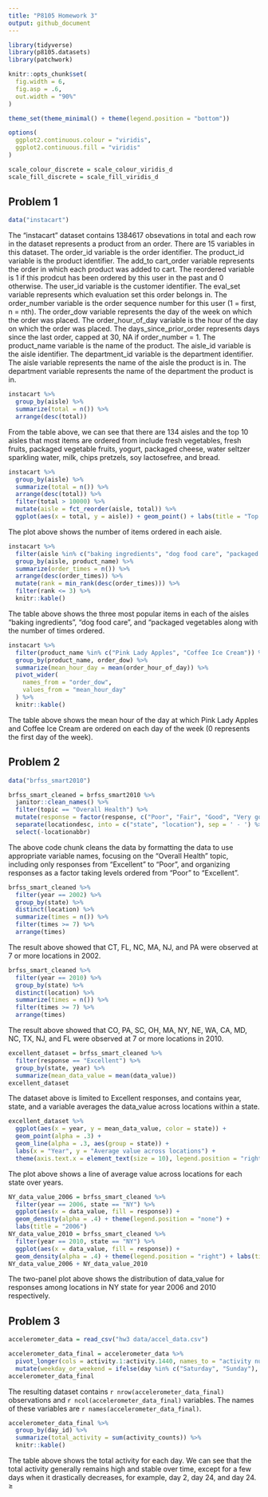 ```yaml
---
title: "P8105 Homework 3"
output: github_document
---
```


```r
library(tidyverse)
library(p8105.datasets)
library(patchwork)

knitr::opts_chunk$set(
  fig.width = 6,
  fig.asp = .6,
  out.width = "90%"
)

theme_set(theme_minimal() + theme(legend.position = "bottom"))

options(
  ggplot2.continuous.colour = "viridis",
  ggplot2.continuous.fill = "viridis"
)

scale_colour_discrete = scale_colour_viridis_d
scale_fill_discrete = scale_fill_viridis_d
```


## Problem 1

```r
data("instacart")
```

The "instacart" dataset contains 1384617 obsevations in total and each row in the dataset represents a product from an order. There are 15 variables in this dataset. The order_id variable is the order identifier. The product_id variable is the product identifier. The add_to cart_order variable represents the order in which each product was added to cart. The reordered variable is 1 if this prodcut has been ordered by this user in the past and 0 otherwise. The user_id variable is the customer identifier. The eval_set variable represents  which evaluation set this order belongs in. The order_number variable is the order sequence number for this user (1 = first,  n = nth). The order_dow variable represents the day of the week on which the order was placed. The order_hour_of_day variable is the hour of the day on which the order was placed. The days_since_prior_order represents days since the last order, capped at 30, NA if order_number = 1. The product_name variable is the name of the product. The aisle_id variable is the aisle identifier. The department_id variable is the department identifier. The aisle variable represents the name of the aisle the product is in. The department variable represents the name of the department the product is in.

```r
instacart %>%
  group_by(aisle) %>%
  summarize(total = n()) %>%
  arrange(desc(total))
```

From the table above, we can see that there are 134 aisles and the top 10 aisles that most items are ordered from include fresh vegetables, fresh fruits, packaged vegetable fruits, yogurt, packaged cheese, water seltzer sparkling water, milk, chips pretzels, soy lactosefree, and bread.

```r
instacart %>%
  group_by(aisle) %>%
  summarize(total = n()) %>%
  arrange(desc(total)) %>%
  filter(total > 10000) %>%
  mutate(aisle = fct_reorder(aisle, total)) %>%
  ggplot(aes(x = total, y = aisle)) + geom_point() + labs(title = "Top 39 Aisles With Most Items Ordered", xlab = "Number of items", ylab = "Aisle") + scale_x_continuous(breaks = seq(from = 0, to = 160000, by = 20000))
```

The plot above shows the number of items ordered in each aisle.

```r
instacart %>%
  filter(aisle %in% c("baking ingredients", "dog food care", "packaged vegetables fruits")) %>%
  group_by(aisle, product_name) %>%
  summarize(order_times = n()) %>%
  arrange(desc(order_times)) %>%
  mutate(rank = min_rank(desc(order_times))) %>%
  filter(rank <= 3) %>%
  knitr::kable()
```

The table above shows the three most popular items in each of the aisles “baking ingredients”, “dog food care”, and “packaged vegetables along with the number of times ordered.

```r
instacart %>%
  filter(product_name %in% c("Pink Lady Apples", "Coffee Ice Cream")) %>%
  group_by(product_name, order_dow) %>%
  summarize(mean_hour_day = mean(order_hour_of_day)) %>%
  pivot_wider(
    names_from = "order_dow",
    values_from = "mean_hour_day"
  ) %>%
  knitr::kable()
```

The table above shows the mean hour of the day at which Pink Lady Apples and Coffee Ice Cream are ordered on each day of the week (0 represents the first day of the week).


## Problem 2

```r
data("brfss_smart2010")
```

```r
brfss_smart_cleaned = brfss_smart2010 %>%
  janitor::clean_names() %>%
  filter(topic == "Overall Health") %>%
  mutate(response = factor(response, c("Poor", "Fair", "Good", "Very good", "Excellent"))) %>%
  separate(locationdesc, into = c("state", "location"), sep = ' - ') %>%
  select(-locationabbr)
```

The above code chunk cleans the data by formatting the data to use appropriate variable names, focusing on the "Overall Health" topic, including only responses from “Excellent” to “Poor”, and organizing responses as a factor taking levels ordered from “Poor” to “Excellent”.

```r
brfss_smart_cleaned %>%
  filter(year == 2002) %>%
  group_by(state) %>%
  distinct(location) %>%
  summarize(times = n()) %>%
  filter(times >= 7) %>%
  arrange(times)
```

The result above showed that CT, FL, NC, MA, NJ, and PA were observed at 7 or more locations in 2002.

```r
brfss_smart_cleaned %>%
  filter(year == 2010) %>%
  group_by(state) %>%
  distinct(location) %>%
  summarize(times = n()) %>%
  filter(times >= 7) %>%
  arrange(times)
```

The result above showed that CO, PA, SC, OH, MA, NY, NE, WA, CA, MD, NC, TX, NJ, and FL were observed at 7 or more locations in 2010.


```r
excellent_dataset = brfss_smart_cleaned %>%
  filter(response == "Excellent") %>%
  group_by(state, year) %>%
  summarize(mean_data_value = mean(data_value))
excellent_dataset
```
The dataset above is limited to Excellent responses, and contains year, state, and a variable averages the data_value across locations within a state.

```r
excellent_dataset %>%
  ggplot(aes(x = year, y = mean_data_value, color = state)) +
  geom_point(alpha = .3) +
  geom_line(alpha = .3, aes(group = state)) +
  labs(x = "Year", y = "Average value across locations") + 
  theme(axis.text.x = element_text(size = 10), legend.position = "right")
```

The plot above shows a line of average value across locations for each state over years.


```r
NY_data_value_2006 = brfss_smart_cleaned %>%
  filter(year == 2006, state == "NY") %>%
  ggplot(aes(x = data_value, fill = response)) +
  geom_density(alpha = .4) + theme(legend.position = "none") +
  labs(title = "2006")
NY_data_value_2010 = brfss_smart_cleaned %>%
  filter(year == 2010, state == "NY") %>%
  ggplot(aes(x = data_value, fill = response)) +
  geom_density(alpha = .4) + theme(legend.position = "right") + labs(title = "2010")
NY_data_value_2006 + NY_data_value_2010
```

The two-panel plot above shows the distribution of data_value for responses among locations in NY state for year 2006 and 2010 respectively.

## Problem 3

```r
accelerometer_data = read_csv("hw3 data/accel_data.csv")
```

```r
accelerometer_data_final = accelerometer_data %>%
  pivot_longer(cols = activity.1:activity.1440, names_to = "activity number", names_prefix = "activity.", values_to = "activity counts") %>% janitor::clean_names() %>%
  mutate(weekday_or_weekend = ifelse(day %in% c("Saturday", "Sunday"), "weekend", "weekday"))
accelerometer_data_final
```

The resulting dataset contains `r nrow(accelerometer_data_final)` observations and `r ncol(accelerometer_data_final)` variables. The names of these variables are `r names(accelerometer_data_final)`.

```r
accelerometer_data_final %>%
  group_by(day_id) %>%
  summarize(total_activity = sum(activity_counts)) %>%
  knitr::kable()
```

The table above shows the total activity for each day. We can see that the total activity generally remains high and stable over time, except for a few days when it drastically decreases, for example, day 2, day 24, and day 24.
≥

